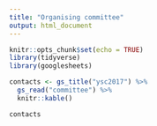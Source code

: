 ```yaml
---
title: "Organising committee"
output: html_document
---
```


```r
knitr::opts_chunk$set(echo = TRUE)
library(tidyverse)
library(googlesheets)
```


```r
contacts <- gs_title("ysc2017") %>% 
  gs_read("committee") %>% 
  knitr::kable()
```

```r
contacts
```

